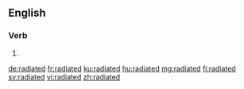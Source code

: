 ==English==

===Verb===
{{head|en|verb form}}

# {{en-past of|radiate}}

[[de:radiated]]
[[fr:radiated]]
[[ku:radiated]]
[[hu:radiated]]
[[mg:radiated]]
[[fi:radiated]]
[[sv:radiated]]
[[vi:radiated]]
[[zh:radiated]]